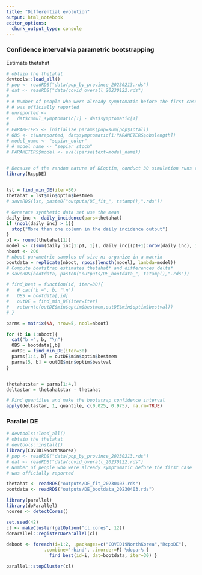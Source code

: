 ```yaml
---
title: "Differential evolution"
output: html_notebook
editor_options: 
  chunk_output_type: console
---
```




### Confidence interval via parametric bootstrapping
Estimate thetahat
```r
# obtain the thetahat
devtools::load_all()
# pop <- readRDS("data/pop_by_province_20230213.rds")
# dat <- readRDS("data/covid_overall_20230122.rds")
# 
# # Number of people who were already symptomatic before the first case
# # was officially reported
# unreported <- 
#   dat$cumul_symptomatic[1] - dat$symptomatic[1] 
# 
# PARAMETERS <- initialize_params(pop=sum(pop$Total))
# OBS <- c(unreported, dat$symptomatic[1:PARAMETERS$obslength])  
# model_name <- "sepiar_euler"
# # model_name <- "sepiar_stoch"
# PARAMETERS$model <- eval(parse(text=model_name))


# Because of the random nature of DEoptim, conduct 30 simulation runs to get the parameter with maximum likelihood
library(RcppDE)
 

lst = find_min_DE(iter=30)
thetahat = lst$min$optim$bestmem
# saveRDS(lst, paste0("outputs/DE_fit_", tstamp(),".rds"))

# Generate synthetic data set use the mean
daily_inc <- daily_incidence(pars=thetahat)
if (ncol(daily_inc) > 1){
  stop("More than one column in the daily incidence output")
}
p1 <- round(thetahat[1])
model <- c(sum(daily_inc[1:p1, 1]), daily_inc[(p1+1):nrow(daily_inc), 1])
nboot <- 200
# nboot parametric samples of size n; organize in a matrix
bootdata = replicate(nboot, rpois(length(model), lambda=model))
# Compute bootstrap estimates thetahat* and differences delta*
# saveRDS(bootdata, paste0("outputs/DE_bootdata_", tstamp(),".rds"))

# find_best = function(id, iter=30){
#   # cat("b =", b, "\n")
#   OBS = bootdata[,id]
#   outDE = find_min_DE(iter=iter)
#   return(c(outDE$min$optim$bestmem,outDE$min$optim$bestval))
# }

parms = matrix(NA, nrow=5, ncol=nboot)

for (b in 1:nboot){
  cat("b =", b, "\n")
  OBS = bootdata[,b]
  outDE = find_min_DE(iter=30)
  parms[1:4, b] = outDE$min$optim$bestmem
  parms[5, b] = outDE$min$optim$bestval
}


thetahatstar = parms[1:4,]
deltastar = thetahatstar - thetahat

# Find quantiles and make the bootstrap confidence interval
apply(deltastar, 1, quantile, c(0.025, 0.975), na.rm=TRUE)
```

### Parallel DE 
```r
# devtools::load_all()
# obtain the thetahat
# devtools::install()
library(COVID19NorthKorea)
# pop <- readRDS("data/pop_by_province_20230213.rds")
# dat <- readRDS("data/covid_overall_20230122.rds")
# Number of people who were already symptomatic before the first case
# was officially reported

thetahat <- readRDS("outputs/DE_fit_20230403.rds")
bootdata <- readRDS("outputs/DE_bootdata_20230403.rds")

library(parallel)
library(doParallel)
ncores <- detectCores() 

set.seed(42)
cl <- makeCluster(getOption("cl.cores", 12))
doParallel::registerDoParallel(cl)

deboot <- foreach(i=1:2, .packages=c("COVID19NorthKorea","RcppDE"),
              .combine='rbind', .inorder=F) %dopar% { 
                find_best(id=i, dat=bootdata, iter=30) }

parallel::stopCluster(cl)
  

```


